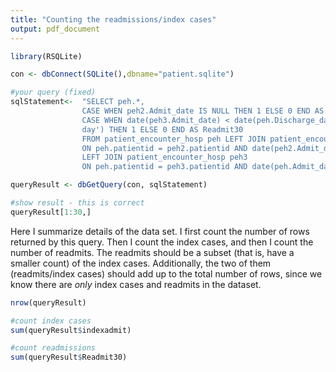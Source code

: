 ```yaml
---
title: "Counting the readmissions/index cases"
output: pdf_document
---
```




```r
library(RSQLite)

con <- dbConnect(SQLite(),dbname="patient.sqlite")

#your query (fixed)
sqlStatement<-  "SELECT peh.*,
                CASE WHEN peh2.Admit_date IS NULL THEN 1 ELSE 0 END AS indexadmit,
                CASE WHEN date(peh3.Admit_date) < date(peh.Discharge_date, '+30 
                day') THEN 1 ELSE 0 END AS Readmit30
                FROM patient_encounter_hosp peh LEFT JOIN patient_encounter_hosp peh2 
                ON peh.patientid = peh2.patientid AND date(peh2.Admit_date) < date(peh.Admit_date)
                LEFT JOIN patient_encounter_hosp peh3
                ON peh.patientid = peh3.patientid AND date(peh.Admit_date) < date(peh3.Admit_date)"

queryResult <- dbGetQuery(con, sqlStatement)

#show result - this is correct
queryResult[1:30,]
```

Here I summarize details of the data set. I first count the number of rows returned by this query. Then I count the index cases, and then I count the number of readmits. The readmits should be a subset (that is, have a smaller count) of the index cases. Additionally, the two of them (readmits/index cases) should add up to the total number of rows, since we know there are *only* index cases and readmits in the dataset.

```r
nrow(queryResult)

#count index cases
sum(queryResult$indexadmit)

#count readmissions
sum(queryResult$Readmit30)
```

